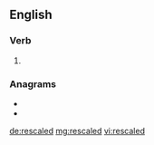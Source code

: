 ==English==

===Verb===
{{head|en|verb form}}

# {{en-past of|rescale}}

===Anagrams===
* {{l|en|declares}}
* {{l|en|descaler}}

[[de:rescaled]]
[[mg:rescaled]]
[[vi:rescaled]]